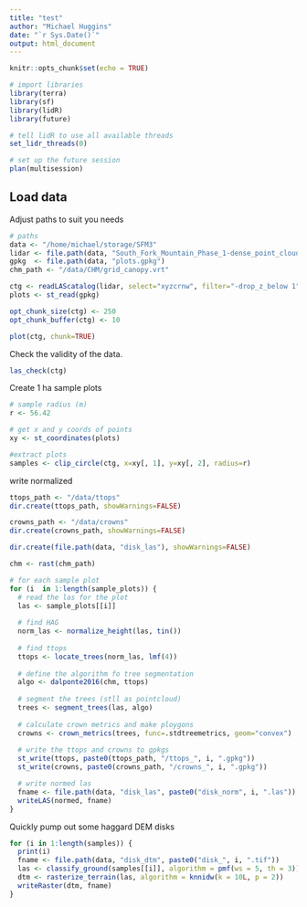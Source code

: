 ```yaml
---
title: "test"
author: "Michael Huggins"
date: "`r Sys.Date()`"
output: html_document
---
```


```r
knitr::opts_chunk$set(echo = TRUE)

# import libraries
library(terra)
library(sf)
library(lidR)
library(future)

# tell lidR to use all available threads
set_lidr_threads(0)

# set up the future session
plan(multisession)

```

## Load data

Adjust paths to suit you needs 

```r
# paths
data <- "/home/michael/storage/SFM3"
lidar <- file.path(data, "South_Fork_Mountain_Phase_1-dense_point_cloud.copc.laz")
gpkg  <- file.path(data, "plots.gpkg")
chm_path <- "/data/CHM/grid_canopy.vrt"

ctg <- readLAScatalog(lidar, select="xyzcrnw", filter="-drop_z_below 1")
plots <- st_read(gpkg)

opt_chunk_size(ctg) <- 250
opt_chunk_buffer(ctg) <- 10

plot(ctg, chunk=TRUE)

```

Check the validity of the data.

```r
las_check(ctg)
```

Create 1 ha sample plots

``` r
# sample radius (m)
r <- 56.42

# get x and y coords of points
xy <- st_coordinates(plots)

#extract plots
samples <- clip_circle(ctg, x=xy[, 1], y=xy[, 2], radius=r)

```

write normalized 



```r

ttops_path <- "/data/ttops"
dir.create(ttops_path, showWarnings=FALSE)

crowns_path <- "/data/crowns"
dir.create(crowns_path, showWarnings=FALSE)

dir.create(file.path(data, "disk_las"), showWarnings=FALSE)

chm <- rast(chm_path)

# for each sample plot
for (i  in 1:length(sample_plots)) {
  # read the las for the plot
  las <- sample_plots[[i]]
  
  # find HAG  
  norm_las <- normalize_height(las, tin())
  
  # find ttops
  ttops <- locate_trees(norm_las, lmf(4))
  
  # define the algorithm fo tree segmentation
  algo <- dalponte2016(chm, ttops)
  
  # segment the trees (stll as pointcloud)
  trees <- segment_trees(las, algo)
  
  # calculate crown metrics and make ploygons
  crowns <- crown_metrics(trees, func=.stdtreemetrics, geom="convex")
  
  # write the ttops and crowns to gpkgs
  st_write(ttops, paste0(ttops_path, "/ttops_", i, ".gpkg"))
  st_write(crowns, paste0(crowns_path, "/crowns_", i, ".gpkg"))

  # write normed las
  fname <- file.path(data, "disk_las", paste0("disk_norm", i, ".las"))
  writeLAS(normed, fname)
}


```



Quickly pump out some haggard DEM disks
``` r
for (i in 1:length(samples)) {
  print(i)
  fname <- file.path(data, "disk_dtm", paste0("disk_", i, ".tif"))
  las <- classify_ground(samples[[i]], algorithm = pmf(ws = 5, th = 3))
  dtm <- rasterize_terrain(las, algorithm = knnidw(k = 10L, p = 2))
  writeRaster(dtm, fname)
}



```